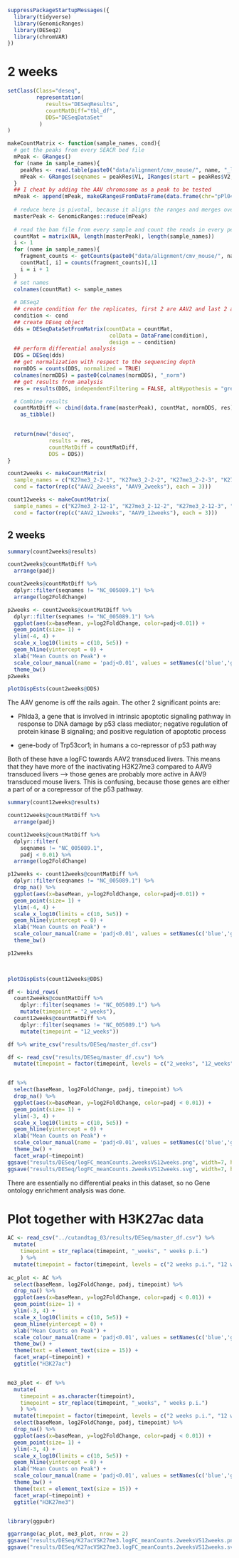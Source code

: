 
```r
suppressPackageStartupMessages({
  library(tidyverse)
  library(GenomicRanges)
  library(DESeq2)
  library(chromVAR)
})
```

# 2 weeks

```r
setClass(Class="deseq",
         representation(
            results="DESeqResults",
            countMatDiff="tbl_df",
            DDS="DESeqDataSet"
          )
)

makeCountMatrix <- function(sample_names, cond){
  # get the peaks from every SEACR bed file
  mPeak <- GRanges()
  for (name in sample_names){
    peakRes <- read.table(paste0("data/alignment/cmv_mouse/", name, "_liver.ALL.SEACR.stringent.bed"), header=F, fill=T)
    mPeak <- GRanges(seqnames = peakRes$V1, IRanges(start = peakRes$V2, end = peakRes$V3), strand = "*") %>% append(mPeak, .)
  }
  ## I cheat by adding the AAV chromosome as a peak to be tested
  mPeak <- append(mPeak, makeGRangesFromDataFrame(data.frame(chr="pPl04", start=2190, end=5820)))
  
  # reduce here is pivotal, because it aligns the ranges and merges overlapping ones into a simplified set
  masterPeak <- GenomicRanges::reduce(mPeak)
  
  # read the bam file from every sample and count the reads in every peak from masterPeak
  countMat = matrix(NA, length(masterPeak), length(sample_names))
  i <- 1
  for (name in sample_names){
    fragment_counts <- getCounts(paste0("data/alignment/cmv_mouse/", name, "_liver.ALL.bam"), masterPeak, paired = TRUE, by_rg = FALSE, format = "bam")
    countMat[, i] = counts(fragment_counts)[,1]
    i = i + 1
  }
  # set names
  colnames(countMat) <- sample_names
  
  # DESeq2
  ## create condition for the replicates, first 2 are AAV2 and last 2 are AAV9. I am interested in their difference.
  condition <- cond
  ## create DEseq object
  dds = DESeqDataSetFromMatrix(countData = countMat,
                                colData = DataFrame(condition),
                                design = ~ condition)
  ## perform differential analysis
  DDS = DESeq(dds)
  ## get normalization with respect to the sequencing depth
  normDDS = counts(DDS, normalized = TRUE) 
  colnames(normDDS) = paste0(colnames(normDDS), "_norm")
  ## get results from analysis
  res = results(DDS, independentFiltering = FALSE, altHypothesis = "greaterAbs")

  # Combine results
  countMatDiff <- cbind(data.frame(masterPeak), countMat, normDDS, res) %>% 
    as_tibble()
  

  return(new("deseq",
             results = res,
             countMatDiff = countMatDiff,
             DDS = DDS))
}
```


```r
count2weeks <- makeCountMatrix(
  sample_names = c("K27me3_2-2-1", "K27me3_2-2-2", "K27me3_2-2-3", "K27me3_9-2-1", "K27me3_9-2-2", "K27me3_9-2-3"),
  cond = factor(rep(c("AAV2_2weeks", "AAV9_2weeks"), each = 3)))

count12weeks <- makeCountMatrix(
  sample_names = c("K27me3_2-12-1", "K27me3_2-12-2", "K27me3_2-12-3", "K27me3_9-12-1", "K27me3_9-12-2", "K27me3_9-12-3"),
  cond = factor(rep(c("AAV2_12weeks", "AAV9_12weeks"), each = 3)))
```



## 2 weeks

```r

summary(count2weeks@results)

count2weeks@countMatDiff %>% 
  arrange(padj)

count2weeks@countMatDiff %>% 
  dplyr::filter(seqnames != "NC_005089.1") %>% 
  arrange(log2FoldChange)

p2weeks <- count2weeks@countMatDiff %>% 
  dplyr::filter(seqnames != "NC_005089.1") %>% 
  ggplot(aes(x=baseMean, y=log2FoldChange, color=padj<0.01)) +
  geom_point(size= 1) +
  ylim(-4, 4) +
  scale_x_log10(limits = c(10, 5e5)) +
  geom_hline(yintercept = 0) +
  xlab("Mean Counts on Peak") +
  scale_colour_manual(name = 'padj<0.01', values = setNames(c('blue','grey'),c(T, F))) +
  theme_bw()
p2weeks

plotDispEsts(count2weeks@DDS)
```


The AAV genome is off the rails again. The other 2 significant points are:

* Phlda3, a gene that is involved in intrinsic apoptotic signaling pathway in response to DNA damage by p53 class mediator; negative regulation of protein kinase B signaling; and positive regulation of apoptotic process

* gene-body of Trp53cor1; in humans a co-repressor of p53 pathway

Both of these have a logFC towards AAV2 transduced livers. This means that they have more of the inactivating H3K27me3 compared to AAV9 transduced livers --> those genes are probably more active in AAV9 transduced mouse livers. This is confusing, because those genes are either a part of or a corepressor of the p53 pathway.



```r
summary(count12weeks@results)

count12weeks@countMatDiff %>% 
  arrange(padj)

count12weeks@countMatDiff %>% 
  dplyr::filter(
    seqnames != "NC_005089.1",
    padj < 0.01) %>% 
  arrange(log2FoldChange)

p12weeks <- count12weeks@countMatDiff %>% 
  dplyr::filter(seqnames != "NC_005089.1") %>% 
  drop_na() %>% 
  ggplot(aes(x=baseMean, y=log2FoldChange, color=padj<0.01)) +
  geom_point(size= 1) +
  ylim(-4, 4) +
  scale_x_log10(limits = c(10, 5e5)) +
  geom_hline(yintercept = 0) +
  xlab("Mean Counts on Peak") +
  scale_colour_manual(name = 'padj<0.01', values = setNames(c('blue','grey'),c(T, F))) +
  theme_bw()

p12weeks

  

plotDispEsts(count12weeks@DDS)
```


```r
df <- bind_rows(
  count2weeks@countMatDiff %>% 
    dplyr::filter(seqnames != "NC_005089.1") %>% 
    mutate(timepoint = "2_weeks"),
  count12weeks@countMatDiff %>% 
    dplyr::filter(seqnames != "NC_005089.1") %>% 
    mutate(timepoint = "12_weeks")) 

df %>% write_csv("results/DESeq/master_df.csv")
```



```r

df <- read_csv("results/DESeq/master_df.csv") %>% 
  mutate(timepoint = factor(timepoint, levels = c("2_weeks", "12_weeks")))


df %>% 
  select(baseMean, log2FoldChange, padj, timepoint) %>% 
  drop_na() %>% 
  ggplot(aes(x=baseMean, y=log2FoldChange, color=padj < 0.01)) +
  geom_point(size= 1) +
  ylim(-3, 4) +
  scale_x_log10(limits = c(10, 5e5)) +
  geom_hline(yintercept = 0) +
  xlab("Mean Counts on Peak") +
  scale_colour_manual(name = 'padj<0.01', values = setNames(c('blue','grey'),c(T, F))) +
  theme_bw() +
  facet_wrap(~timepoint)
ggsave("results/DESeq/logFC_meanCounts.2weeksVS12weeks.png", width=7, height=4, dpi=120)
ggsave("results/DESeq/logFC_meanCounts.2weeksVS12weeks.svg", width=7, height=4, dpi=120)

```
There are essentially no differential peaks in this dataset, so no Gene ontology enrichment analysis was done.

# Plot together with H3K27ac data


```r
AC <- read_csv("../cutandtag_03/results/DESeq/master_df.csv") %>% 
  mutate(
    timepoint = str_replace(timepoint, "_weeks", " weeks p.i.")
    ) %>% 
  mutate(timepoint = factor(timepoint, levels = c("2 weeks p.i.", "12 weeks p.i.")))
         
ac_plot <- AC %>% 
  select(baseMean, log2FoldChange, padj, timepoint) %>% 
  drop_na() %>% 
  ggplot(aes(x=baseMean, y=log2FoldChange, color=padj < 0.01)) +
  geom_point(size= 1) +
  ylim(-3, 4) +
  scale_x_log10(limits = c(10, 5e5)) +
  geom_hline(yintercept = 0) +
  xlab("Mean Counts on Peak") +
  scale_colour_manual(name = 'padj<0.01', values = setNames(c('blue','grey'),c(T, F))) +
  theme_bw() +
  theme(text = element_text(size = 15)) +
  facet_wrap(~timepoint) +
  ggtitle("H3K27ac")


me3_plot <- df %>% 
  mutate(
    timepoint = as.character(timepoint),
    timepoint = str_replace(timepoint, "_weeks", " weeks p.i.")
    ) %>% 
  mutate(timepoint = factor(timepoint, levels = c("2 weeks p.i.", "12 weeks p.i."))) %>% 
  select(baseMean, log2FoldChange, padj, timepoint) %>% 
  drop_na() %>% 
  ggplot(aes(x=baseMean, y=log2FoldChange, color=padj < 0.01)) +
  geom_point(size= 1) +
  ylim(-3, 4) +
  scale_x_log10(limits = c(10, 5e5)) +
  geom_hline(yintercept = 0) +
  xlab("Mean Counts on Peak") +
  scale_colour_manual(name = 'padj<0.01', values = setNames(c('blue','grey'),c(T, F))) +
  theme_bw() +
  theme(text = element_text(size = 15)) +
  facet_wrap(~timepoint) +
  ggtitle("H3K27me3")


library(ggpubr)

ggarrange(ac_plot, me3_plot, nrow = 2)
ggsave("results/DESeq/K27acVSK27me3.logFC_meanCounts.2weeksVS12weeks.png", width = 6, height = 6, dpi = 200)
ggsave("results/DESeq/K27acVSK27me3.logFC_meanCounts.2weeksVS12weeks.svg", width = 6, height = 6, dpi = 200)

```

